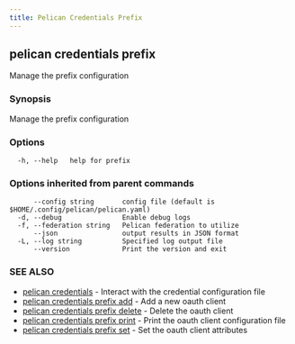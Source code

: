 ```yaml
---
title: Pelican Credentials Prefix
---
```


## pelican credentials prefix

Manage the prefix configuration

### Synopsis

Manage the prefix configuration

### Options

```
  -h, --help   help for prefix
```

### Options inherited from parent commands

```
      --config string       config file (default is $HOME/.config/pelican/pelican.yaml)
  -d, --debug               Enable debug logs
  -f, --federation string   Pelican federation to utilize
      --json                output results in JSON format
  -L, --log string          Specified log output file
      --version             Print the version and exit
```

### SEE ALSO

* [pelican credentials](/commands-reference/pelican/credentials/)	 - Interact with the credential configuration file
* [pelican credentials prefix add](/commands-reference/pelican/credentials/prefix/add/)	 - Add a new oauth client
* [pelican credentials prefix delete](/commands-reference/pelican/credentials/prefix/delete/)	 - Delete the oauth client
* [pelican credentials prefix print](/commands-reference/pelican/credentials/prefix/print/)	 - Print the oauth client configuration file
* [pelican credentials prefix set](/commands-reference/pelican/credentials/prefix/set/)	 - Set the oauth client attributes
